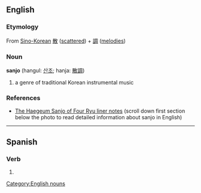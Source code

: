 ==English==

===Etymology===
From [[Sino-Korean]] [[散]] ([[scattered]]) + [[調]] ([[melodies]])

===Noun===
{{wikipedia|Sanjo (music)}}
'''sanjo''' (hangul: [[산조]]; hanja: [[散調]])

# a genre of traditional Korean instrumental music

===References===
* [http://www.gugakcd.com/shop/?doc=cart/item.php&it_id=TOPCD014 The Haegeum Sanjo of Four Ryu liner notes] (scroll down first section below the photo to read detailed information about sanjo in English)

{{ko-attention}}

[[Category:English nouns]]

----

==Spanish==

===Verb===
{{es-verb-form|sanjar}}

# {{es-verb form of|ending=ar|mood=indicative|tense=present|pers=1|number=singular|[[sanjar]]}}